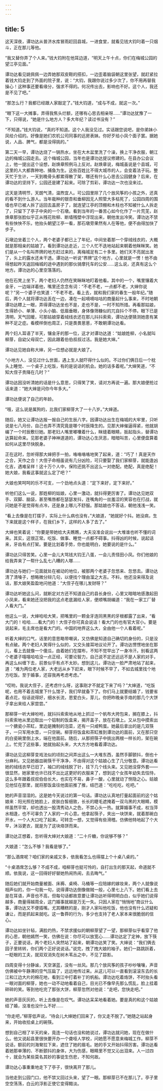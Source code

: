 ```yaml
---
---
---
```

title: 5
---




这天深夜，谭功达从普济水库冒雨赶回县城，一进食堂，就看见钱大钧叼着一只烟斗，正在那儿等他。

“我又替你弄了个人来。”钱大钧附在他耳边道，“明天上午十点，你们在梅城公园的望江亭见面。”

谭功达看见姚佩佩一边弄她那双皮鞋的搭扣，一边歪着脑袋朝这里张望，就赶紧拉着钱大钧走到了外面的院子里，说：“大钧，我跟你说过多少次了，你不用再替我操心！这种事还要看缘分，强求不得的。何况传出去，影响也不好。这个人，我还是不见了吧。”

“那怎么行？我都已经跟人家敲定了。”钱大钧道，“成与不成，就这一次。”

“眼下这一大摊事，弄得我焦头烂额，还哪有心思去相亲呀……”谭功达犹豫了一下，只得说，“她是什么地方人？多大年纪？读过书没有？”

“不知道。”钱大钧说，“真的不知道。这个人我没见过。实话跟您说吧，是你弟妹小凤给介绍的。好像是她们农机公司同事的远房表妹。你好歹给小凤个面子罢。据她说，人品、脾气，都是没得挑的。”





第二天一早，谭功达烧了一锅热水，坐在大木盆里洗了个澡，换上干净衣服，朝江边的梅城公园走去。这个梅城公园，当年也是谭功达提议修建的。在县办公会议上，他一提出这个设想，赵焕章照例马上反对。赵焕章说，梅城虽说是个县城，可这里的人大都靠种地、捕鱼为生。这些百姓比不得大城市的人，会变着法子玩。整天忙于生计，一天到晚骨头都累得散了架，哪还有什么心思去公园健身？后来，在谭功达的坚持下，公园还是建了起来。可除了剪彩，谭功达一次也没来过。

这天是清明节，天朗气清，温煦宜人。可公园里除了几个放风筝的小孩之外，还真的看不到什么游人。当年栽种的银杏和垂柳因无人照管大多枯死了，公园四周的围墙也早已被人拆了运回去盖房子了，就连望江亭的顶棚和木柱也不知被什么人拆走了，只留下了亭子中央的一个石墩。看到当年的一番苦心如今化作了一片荒芜，赵焕章那张脸似乎正从残花败柳、断墙残壁中浮现出来，朝他发出冷笑。谭功达不禁有些怏怏不乐，他抬头朝望江亭一看，那石墩旁果然有人在等他，便不由得加快了步子。

石墩边坐着三个人，两个老婆子都已上了年纪，中间坐着那一个穿绒线衣的，大概就是那相亲的姑娘了。看到谭功达走近，三个人忙不迭地站起来朝着他眯眯笑。她们是从一个名叫界牌的地方赶过来的，离梅城足有二十多里。她们天不亮就出发了，头上的露水还未干透。谭功达一听说“界牌”这个地方，心里就是一愣！他不由得想起昨天返回梅城的途中遇到的那伙骑摩托车的公安……这么说，还真有这么个地方。谭功达的心里空落落的。

他在石凳上坐下，两个老妇人仍然在笑眯眯地盯着他看。其中的一个，嘴里镶着大金牙，一边端详着他，嘴里还念念有词：“不老不老，一点都不老，大婶你说呢？”另一个婆子也笑道：“不老不老。看上去，就和我们家的春生一般年纪。”随后，两个人就将谭功达丢在一边，凑在一起嘀嘀咕咕的商量起什么事来，不时地朝谭功达瞟上一眼，弄得谭功达坐也不是，走也不是，一时不知所措。再看那姑娘，生得娇小、单薄、小头小脑、低眉垂眼，身体像筛糠似的兀自抖个不停。眼下已是清明，天气回暖，可那姑娘穿着绒线衣还在那儿抖抖索索，谭功达便猜测她患有某种不足之症。看模样倒也周正，只是畏畏葸葸，不敢朝谭功达看。

两个妇人耳语了半天，镶金牙的那一位，这才对谭功达道：“姑娘姓柳，小名就叫柳芽，自幼父母双亡，因此跟着伯伯叔叔过活。我是她大婶。”

谭功达见她自称大婶，另一位想必就是大娘了。

“小地方人，没见过什么世面，遇上生人就吓得什么似的。不过你们俩日后一个枕头上睡觉、一个桌子上吃饭，有的是说话的机会。她的话多着呢。”大婶笑道，“不知大侄子贵降在几时？”

谭功达因没听清她的话是什么意思，只得笑了笑，请对方再说一遍。那大娘便抢过话来道：“她大婶是问你今年多大。”

谭功达便说了自己的年龄。

“哦，这么说是属狗的，比我们家柳芽大了一十八岁。”大婶道。

随后，她又让谭功达报一报自己的生辰八字。因谭功达出生在梅城的大牢里，只听说是七八月份，自己也弄不清究竟是哪个时辰降生的。见那大婶催逼得紧，他就胡编了一个时辰敷衍她。那老妇人嘴里嘟囔着什么，眯缝着眼睛，扳起指头，替谭功达算起命来。见那老婆子神神道道的，谭功达心生厌恶，暗暗叫苦，心里便盘算着如何从这里尽快脱身。

正在这时，忽听得那大婶把手一拍，咯咯咯咯地笑了起来，道：“巧了！真是天作之合，天作之合！大侄子命相虽说有几分凶险，可只要娶了我们家柳芽，就能逢凶化吉，遇难呈祥！这十万个人中，保险还挑不出这么一对绝配。绝配，真是绝配！她大娘，我看这事就这么定了吧？”

大娘也笑呵呵的乐不可支，一个劲地点头道：“定下来好，定下来好。”

听他们这么一说，那姓柳的姑娘，心里一激动，就抖得更厉害了。谭功达见她双手、双脚、脑袋，甚至嘴唇都在瑟瑟发抖，连嘴角的一丝羞涩的笑容也在打战，就问她是不是觉得有点冷，还是身上哪儿不舒服。那姑娘也不答话，朝他浅浅一笑。

“看上去像是在打摆子，实际上什么病也没有，”大娘道，“她就好个抖。她没病，生下来就是这个样子，在我们乡下，这样的人多了去了。”

大婶也笑着说：“你要是带她给大夫瞧瞧，大夫没准会说出一大堆谁也听不懂的词来。其实，这很正常。吃饭、做事、睡觉一点都不碍事。抖得凶的时候，说起话来，牙齿有点打架。要是比划着手势，你也能明白，她要说的是什么。”

谭功达只得苦笑。心里一会儿大骂钱大钧王八蛋，一会儿责怪田小凤。你们他娘的给我弄来了一帮什么乱七八糟的人哪……

谭功达与她们一见面就处在被动的地位，被那两个老婆子忽悠来、忽悠去。谭功达清了清嗓子，想略微分辩几句，以便找个理由溜之大吉。不料，他还没来得及说话，那大娘笑盈盈地问他道：“大侄子在哪儿发财呀？”

谭功达听她这么问，就断定对方还不知道自己的县长身份，心里又暗暗地感激起田小凤来，看来她还没把我的这点老底漏给人家，便顺嘴胡编道：“我在一家工厂替人看大门。”

他这么一说，大婶哈哈大笑，把嘴里的一颗金牙连同黑黑的牙根都露了出来，“看大门的！哈哈……看大门的！大侄子你可真会说话！看大门的也有官大官小。要是说起来，毛主席也是看大门的。中国的地界这么大，全由他一个人看着呢。”

听着大婶的口气，话里的意思略带嘲讽，又仿佛是知道自己确切的身份的，只是没有点破。两个老妇人笑得什么似的，又交头接耳地议论开了。谭功达愣愣地坐在那儿，看上去就像一个傻瓜，由着她们在摆布，不知不觉早出了一身冷汗。别看这两个老婆子嘻嘻哈哈没一点正经，可要论智力，自己说不定还远远不是人家的对手，再这么纠缠下去，前景似乎有点不太妙。想到这儿，谭功达一脸严肃地站了起来，道：“难为两位老人家，大老远从乡下赶来，眼下时候不早了，不如去城里找个地方吃饭。至于婚事，还容我再考虑考虑。”

“哎哟，我说大侄子，还考虑什么呀，这事刚才不就定下来了吗？”大婶道，“吃饭呢，也用不着去城里下什么馆子，我们早就备下了。你们马上就要结婚了，钱要省着点花，俗话说得好，细水长流，恩爱白头，芽儿，你把昨晚亲手烙的那几个大饼子拿出来给人家尝尝。”

那柳芽一听大婶吩咐，就抖抖索索地从地上抓过一个帆布大挎包来，搁在膝上，抖抖索索地从里边取出一个铝制的饭盒来，揭开盖子，放在石墩上。又从包中摸索出一个搪瓷小茶缸，里边是腌制的泡菜，还有一只咸鸭蛋。她最后拿出的是几双筷子，一只军用水壶，一只空碗。柳芽将饭盒和茶缸推到谭功达的面前，又在那只空的白瓷碗里倒上水，端在他面前。随后，从那把筷子中挑出两根一样长的，架在碗上。忙完了这些事，她就抬起头来，大大方方地看着谭功达。

谭功达见这柳芽变戏法似的顷刻之间弄出这么一大堆东西，虽然手脚颤抖，倒也十分麻利。又见她器皿碗筷干干净净，不由得对这个姑娘心生了几分敬意。谭功达看她的绒线衣早已旧了，袖口的绒线脱了针，挂下几个线头来。又见她没穿外套——很显然，她家里也许已找不出比这更好的衣服来了，想到这个女孩年幼失去怙恃，这么多年跟着叔叔伯伯长大，也实在不易，鼻子一酸，心里就动了恻隐之心。姑娘见他怔在那里，就将那饭盒往他面前推了推，结巴道：“吃吃吃，吃吧。”

她的声音湿湿的。这是她今天说过的第一句话。谭功达认真地打量起面前的这个姑娘来：阳光照在她脸上，皮肤白皙细致，长长的睫毛遮掩着一双乌黑的大眼睛，模样虽然平常，却也透出一股清秀动人之色，不禁心头一热。就算婚事不成，权当萍水相逢，也不可辜负了人家的一片心意。他拿起筷子，夹出一块饼来，就着那碗白开水，一个人大口吃了起来。可转念一想，又觉得有些滑稽。仿佛他特地起了个大早，沐浴更衣，就是为了这块烙饼而来。

谭功达正想着，忽听得大婶对大娘道：“二十斤糖，你说够不够？”

大娘道：“怎么不够？我看是够了。”

“那么酒席呢？咱们家的亲戚又多，依我看怎么也得摆上个十桌八桌的。”

“十桌酒席怎么够？不成不成，咱柳芽也挺可怜的，自打出生的那天起，命道就不顺。依我说，这一回得好好替她热闹热闹，去去晦气。”

随后她们就开始商量被面、床褥、桌椅、马桶等一应陪嫁的嫁妆来，两个人就像说相声似的，你一句我一句，说得谭功达倒像做贼一般，心里七上八下。她们看上去是在耳语，声音也不高，但每句话都故意要让谭功达听得明明白白，似乎她们说得越多，商量得越周全，这门婚事就越是万无一失。只因人家在“悄悄地”商议什么事，谭功达又不便插嘴。尤其糟糕的是，刚才人家叫他吃饭，他也没有什么迟疑和谦让，而是抓起来就吃。这一鲁莽的行为，多少也支持了老人家本来很脆弱的信心。

谭功达如坐针毡，满脸灼热，不禁求援似的朝柳芽望了一望，那柳芽似乎看穿了他的心思，朝他嫣然一笑，仿佛在说：你尽可以放宽心……谭功达定了定神，放下筷子，正要说话，两个老妇人突然站了起来，朝谭功达笑了笑。大婶说：“我们俩去园子里转转，你们两个正好说说话。”说完，拽了拽大娘的袖子。她们一路跳跃着，一眨眼的工夫，就双双消失在树木苇丛之中，不见了踪影。

四周变得十分静谧，天空湛蓝，没有一丝风。那几个放风筝的孩子吵吵嚷嚷，声音仿佛被中午静滞的空气压扁了，远远地传过来。从这儿可以一直看到滚滚东去的长江和江边大片的棉花地，看到江中打着补丁的帆船。谭功达吃着烙饼，不时抬头看一眼对面的柳芽，她也一动不动地看着自己，目光已不像早先那么慌乱，脸上挂着碎碎的笑。等到他吃完了那张大饼，柳芽忽然对他说：“走吧，您快走吧。”

她的声音灰灰的，听上去像是在叹气。谭功达呆呆地看着她。要是真的和这个姑娘结了婚，没准也没什么不好……

“你走吧，”柳芽低声说，“待会儿大婶她们回来了，你又走不脱了。”她随之站起身来，开始收拾桌上的碗筷。

想到自己相了半天的亲，竟连一句话也没和她说过，谭功达就问她，现在在做什么。他又说起县里很快要开办一个聋哑人学校，问她愿不愿意来梅城工作。柳芽不说话，额前的刘海耷拉下来，遮住了她的眉毛。她的手又开始抖得厉害。谭功达看着她那单薄的、不断颤抖的身体，大为伤感，眼睛里不觉又沁出泪来。人一过四十，就会为某些莫名其妙的事徒生伤悲，不知何故。

谭功达心事重重地走下了亭子，很快离开了那儿。

当他走到公园门口，他不禁又回过头来，望了一眼。那柳芽已不在那儿了。亭子里空空荡荡，白云的浮影正使它变得黯淡。